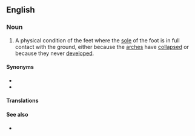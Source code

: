 {{also|flatfeet}}

==English==
{{wikipedia}}

===Noun===
{{en-plural noun}}

# A physical condition of the feet where the [[sole]] of the foot is in full contact with the ground, either because the [[arch]]es have [[collapse]]d or because they never [[develop]]ed.

====Synonyms====
* {{l|en|flatfoot}}
* {{l|en|fallen arch}}

====Translations====
{{trans-see|physical condition of the feet|flatfoot}}

====See also====
* {{l|en|flat-footed}}